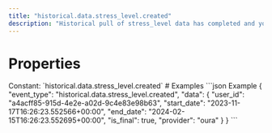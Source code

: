 ```yaml
---
title: "historical.data.stress_level.created"
description: "Historical pull of stress_level data has completed and you can now pull data for this resource."
---
```

# Properties
<ResponseField name="event_type" type="const string" required="true">
Constant: `historical.data.stress_level.created`
</ResponseField>
<ResponseField name="data" type="HistoricalDataCreated" required="true">
<Expandable title="HistoricalDataCreated" defaultOpen="true">
<ResponseField name="user_id" type="string" required="true">
</ResponseField>
<ResponseField name="start_date" type="string" required="true">
</ResponseField>
<ResponseField name="end_date" type="string" required="true">
</ResponseField>
<ResponseField name="is_final" type="boolean" required="true">
</ResponseField>
<ResponseField name="provider" type="string" required="true">
</ResponseField>
</Expandable>
</ResponseField>
# Examples
<CodeGroup>
```json Example
{
  "event_type": "historical.data.stress_level.created",
  "data": {
    "user_id": "a4acff85-915d-4e2e-a02d-9c4e83e98b63",
    "start_date": "2023-11-17T16:26:23.552566+00:00",
    "end_date": "2024-02-15T16:26:23.552695+00:00",
    "is_final": true,
    "provider": "oura"
  }
}
```
</CodeGroup>
